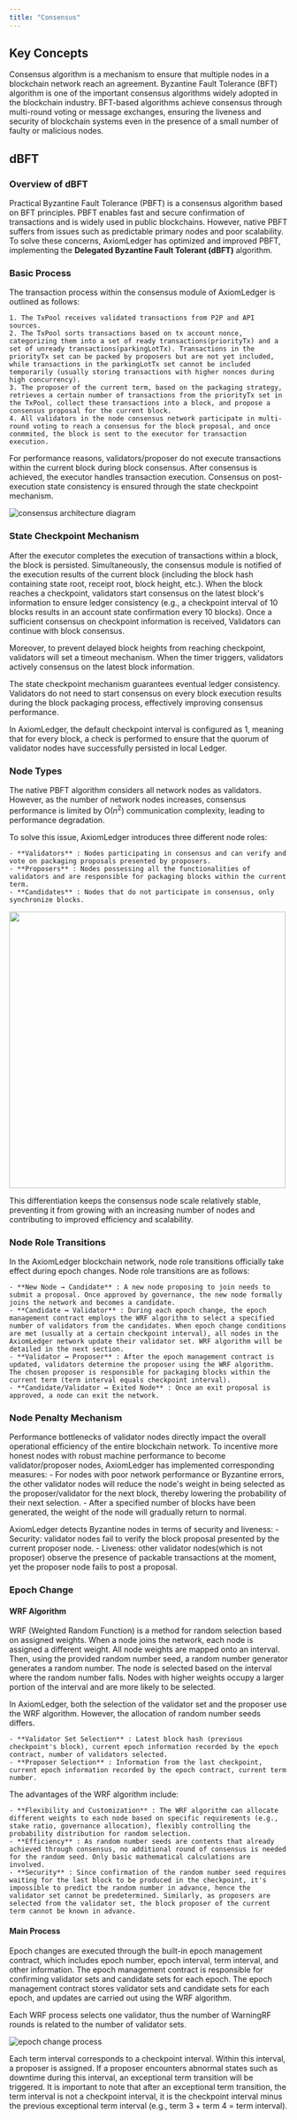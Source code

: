```yaml
---
title: "Consensus"
---
```


## Key Concepts
Consensus algorithm is a mechanism to ensure that multiple nodes in a blockchain network reach an agreement. Byzantine Fault Tolerance (BFT) algorithm is one of the important consensus algorithms widely adopted in the blockchain industry. BFT-based algorithms achieve consensus through multi-round voting or message exchanges, ensuring the liveness and security of blockchain systems even in the presence of a small number of faulty or malicious nodes.

## dBFT

### Overview of dBFT
Practical Byzantine Fault Tolerance (PBFT) is a consensus algorithm based on BFT principles. PBFT enables fast and secure confirmation of transactions and is widely used in public blockchains. However, native PBFT suffers from issues such as predictable primary nodes and poor scalability. To solve these concerns, AxiomLedger has optimized and improved PBFT, implementing the **Delegated Byzantine Fault Tolerant (dBFT)** algorithm.

### Basic Process
The transaction process within the consensus module of AxiomLedger is outlined as follows:

    1. The TxPool receives validated transactions from P2P and API sources.
    2. The TxPool sorts transactions based on tx account nonce, categorizing them into a set of ready transactions(priorityTx) and a set of unready transactions(parkingLotTx). Transactions in the priorityTx set can be packed by proposers but are not yet included, while transactions in the parkingLotTx set cannot be included temporarily (usually storing transactions with higher nonces during high concurrency).
    3. The proposer of the current term, based on the packaging strategy, retrieves a certain number of transactions from the priorityTx set in the TxPool, collect these transactions into a block, and propose a consensus proposal for the current block.
    4. All validators in the node consensus network participate in multi-round voting to reach a consensus for the block proposal, and once conmmited, the block is sent to the executor for transaction execution.

<Warning>
    For performance reasons, validators/proposer do not execute transactions within the current block during block consensus. After consensus is achieved, the executor handles transaction execution. Consensus on post-execution state consistency is ensured through the state checkpoint mechanism.
</Warning>

![consensus architecture diagram](/en/images/system-design/consensus-architecture3.png)


### State Checkpoint Mechanism

After the executor completes the execution of transactions within a block, the block is persisted. Simultaneously, the consensus module is notified of the execution results of the current block (including the block hash containing state root, receipt root, block height, etc.). When the block reaches a checkpoint, validators start consensus on the latest block's information to ensure ledger consistency (e.g., a checkpoint interval of 10 blocks results in an account state confirmation every 10 blocks). Once a sufficient consensus on checkpoint information is received, Validators can continue with block consensus.

Moreover, to prevent delayed block heights from reaching checkpoint, validators will set a timeout mechanism. When the timer triggers, validators actively consensus on the latest block information.

The state checkpoint mechanism guarantees eventual ledger consistency. Validators do not need to start consensus on every block execution results during the block packaging process, effectively improving consensus performance.

<Warning>
    In AxiomLedger, the default checkpoint interval is configured as 1, meaning that for every block, a check is performed to ensure that the quorum of validator nodes have successfully persisted in local Ledger.
</Warning>

### Node Types

The native PBFT algorithm considers all network nodes as validators. However, as the number of network nodes increases, consensus performance is limited by O($n^2$) communication complexity, leading to performance degradation.

To solve this issue, AxiomLedger introduces three different node roles:

    - **Validators** : Nodes participating in consensus and can verify and vote on packaging proposals presented by proposers.
    - **Proposers** : Nodes possessing all the functionalities of validators and are responsible for packaging blocks within the current term.
    - **Candidates** : Nodes that do not participate in consensus, only synchronize blocks.

<img src="/en/images/system-design/node-state-machine.png" width="500" />

This differentiation keeps the consensus node scale relatively stable, preventing it from growing with an increasing number of nodes and contributing to improved efficiency and scalability.

### Node Role Transitions

In the AxiomLedger blockchain network, node role transitions officially take effect during epoch changes. Node role transitions are as follows:

    - **New Node → Candidate** : A new node proposing to join needs to submit a proposal. Once approved by governance, the new node formally joins the network and becomes a candidate.
    - **Candidate ↔ Validator** : During each epoch change, the epoch management contract employs the WRF algorithm to select a specified number of validators from the candidates. When epoch change conditions are met (usually at a certain checkpoint interval), all nodes in the AxiomLedger network update their validator set. WRF algorithm will be detailed in the next section.
    - **Validator ↔ Proposer** : After the epoch management contract is updated, validators determine the proposer using the WRF algorithm. The chosen proposer is responsible for packaging blocks within the current term (term interval equals checkpoint interval).
    - **Candidate/Validator ↔ Exited Node** : Once an exit proposal is approved, a node can exit the network.

### Node Penalty Mechanism

Performance bottlenecks of validator nodes directly impact the overall operational efficiency of the entire blockchain network. To incentive more honest nodes with robust machine performance to become validator/proposer nodes, AxiomLedger has implemented corresponding measures:
    - For nodes with poor network performance or Byzantine errors, the other validator nodes will reduce the node's weight in being selected as the proposer/validator for the next block, thereby lowering the probability of their next selection.
    - After a specified number of blocks have been generated, the weight of the node will gradually return to normal.


AxiomLedger detects Byzantine nodes in terms of security and liveness:
    - Security: validator nodes fail to verify the block proposal presented by the current proposer node.
    - Liveness: other validator nodes(which is not proposer) observe the presence of packable transactions at the moment, yet the proposer node fails to post a proposal.

### Epoch Change

#### WRF Algorithm

WRF (Weighted Random Function) is a method for random selection based on assigned weights. When a node joins the network, each node is assigned a different weight. All node weights are mapped onto an interval. Then, using the provided random number seed, a random number generator generates a random number. The node is selected based on the interval where the random number falls. Nodes with higher weights occupy a larger portion of the interval and are more likely to be selected.

In AxiomLedger, both the selection of the validator set and the proposer use the WRF algorithm. However, the allocation of random number seeds differs.

    - **Validator Set Selection** : Latest block hash (previous checkpoint's block), current epoch information recorded by the epoch contract, number of validators selected.
    - **Proposer Selection** : Information from the last checkpoint, current epoch information recorded by the epoch contract, current term number.

The advantages of the WRF algorithm include:

    - **Flexibility and Customization** : The WRF algorithm can allocate different weights to each node based on specific requirements (e.g., stake ratio, governance allocation), flexibly controlling the probability distribution for random selection.
    - **Efficiency** : As random number seeds are contents that already achieved through consensus, no additional round of consensus is needed for the random seed. Only basic mathematical calculations are involved.
    - **Security** : Since confirmation of the random number seed requires waiting for the last block to be produced in the checkpoint, it's impossible to predict the random number in advance, hence the validator set cannot be predetermined. Similarly, as proposers are selected from the validator set, the block proposer of the current term cannot be known in advance.

#### Main Process
Epoch changes are executed through the built-in epoch management contract, which includes epoch number, epoch interval, term interval, and other information. The epoch management contract is responsible for confirming validator sets and candidate sets for each epoch. The epoch management contract stores validator sets and candidate sets for each epoch, and updates are carried out using the WRF algorithm.

<Warning>
    Each WRF process selects one validator, thus the number of WarningRF rounds is related to the number of validator sets.
</Warning>

![epoch change process](/en/images/system-design/epoch-change.png)

Each term interval corresponds to a checkpoint interval. Within this interval, a proposer is assigned. If a proposer encounters abnormal states such as downtime during this interval, an exceptional term transition will be triggered. It is important to note that after an exceptional term transition, the term interval is not a checkpoint interval, it is the checkpoint interval minus the previous exceptional term interval (e.g., term 3 + term 4 = term interval).